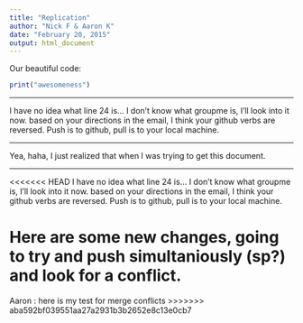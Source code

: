 ```yaml
---
title: "Replication"
author: "Nick F & Aaron K"
date: "February 20, 2015"
output: html_document
---
```


Our beautiful code: 

```r
print("awesomeness")
```

---

I have no idea what line 24 is...
I don't know what groupme is, I'll look into it now.  based on your directions in the email, I think your github verbs are reversed.  Push is to github, pull is to your local machine.  

---

Yea, haha, I just realized that when I was trying to get this document.

--- 

<<<<<<< HEAD
I have no idea what line 24 is...
I don't know what groupme is, I'll look into it now.  based on your directions in the email, I think your github verbs are reversed.  Push is to github, pull is to your local machine.  

Here are some new changes, going to try and push simultaniously (sp?) and look for a conflict.
=======
Aaron : here is my test for merge conflicts
>>>>>>> aba592bf039551aa27a2931b3b2652e8c13e0cb7

